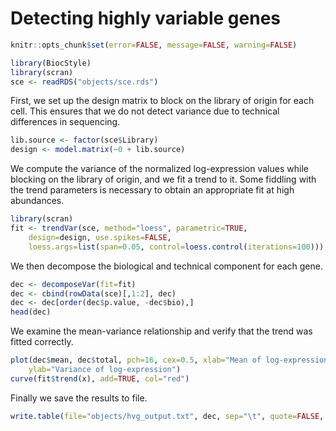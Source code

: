 # Detecting highly variable genes

```r
knitr::opts_chunk$set(error=FALSE, message=FALSE, warning=FALSE)
```

```r
library(BiocStyle)
library(scran)
sce <- readRDS("objects/sce.rds")
```

First, we set up the design matrix to block on the library of origin for each cell.
This ensures that we do not detect variance due to technical differences in sequencing.

```r
lib.source <- factor(sce$Library)
design <- model.matrix(~0 + lib.source)
```

We compute the variance of the normalized log-expression values while blocking on the library of origin, and we fit a trend to it.
Some fiddling with the trend parameters is necessary to obtain an appropriate fit at high abundances.

```r
library(scran)
fit <- trendVar(sce, method="loess", parametric=TRUE, 
    design=design, use.spikes=FALSE, 
    loess.args=list(span=0.05, control=loess.control(iterations=100)))
```

We then decompose the biological and technical component for each gene.

```r
dec <- decomposeVar(fit=fit)
dec <- cbind(rowData(sce)[,1:2], dec)
dec <- dec[order(dec$p.value, -dec$bio),]
head(dec)
```

We examine the mean-variance relationship and verify that the trend was fitted correctly.

```r
plot(dec$mean, dec$total, pch=16, cex=0.5, xlab="Mean of log-expression", 
    ylab="Variance of log-expression")
curve(fit$trend(x), add=TRUE, col="red")
```

Finally we save the results to file.

```r
write.table(file="objects/hvg_output.txt", dec, sep="\t", quote=FALSE, row.names=FALSE)
```

<!--
Also saving the trend.

```r
saveRDS(file="objects/trendfit.rds", fit)
```
-->
